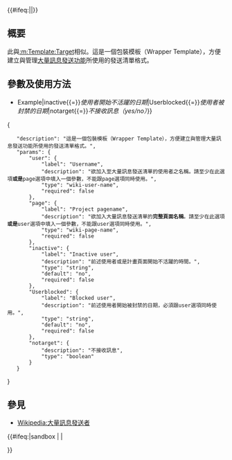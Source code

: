 <includeonly><!-- 在這裡加入模板的保護標識 --></includeonly><noinclude>{{Documentation subpage}}</noinclude>
<!-- 在本行下編輯模板說明 -->
{{#ifeq:{{NAMESPACE}}|{{ns:10}}|{{lua|Module:Mailing list member}}}}

== 概要 ==
此{{NS1}}與[[:m:Template:Target]]相似。這是一個包裝模板（Wrapper Template），方便建立與管理[[Wikipedia:大量訊息發送者|大量訊息發送功能]]所使用的發送清單格式。

== 參數及使用方法 ==
* {{tlx|Mailing list member|user{{=}}Example&#124;inactive{{=}}''使用者開始不活躍的日期''&#124;Userblocked{{=}}''使用者被封禁的日期''&#124;notarget{{=}}''不接收訊息（yes/no）''}}
{{templatedata}}
<templatedata>
{
	"description": "這是一個包裝模板（Wrapper Template），方便建立與管理大量訊息發送功能所使用的發送清單格式。",
	"params": {
		"user": {
			"label": "Username",
			"description": "欲加入至大量訊息發送清單的使用者之名稱。請至少在此選項'''或是'''<code>page</code>選項中填入一個參數，不能跟<code>page</code>選項同時使用。",
			"type": "wiki-user-name",
			"required": false
		},
		"page": {
			"label": "Project pagename",
			"description": "欲加入大量訊息發送清單的'''完整頁面名稱'''。請至少在此選項'''或是'''<code>user</code>選項中填入一個參數，不能跟<code>user</code>選項同時使用。",
			"type": "wiki-page-name",
			"required": false
		},
		"inactive": {
			"label": "Inactive user",
			"description": "前述使用者或是計畫頁面開始不活躍的時間。",
			"type": "string",
			"default": "no",
			"required": false
		},
		"Userblocked": {
			"label": "Blocked user",
			"description": "前述使用者開始被封禁的日期，必須跟<code>user</code>選項同時使用。",
			"type": "string",
			"default": "no",
			"required": false
		},
		"notarget": {
			"description": "不接收訊息",
			"type": "boolean"
		}
	}
}</templatedata>

== 參見 ==
*[[Wikipedia:大量訊息發送者]]
<includeonly>{{#ifeq:{{SUBPAGENAME}}|sandbox | |
<!-- 本行下加入模板的分類，跨維基連結加入Wikidata（參見[[Wikipedia:Wikidata]]） -->

}}</includeonly>